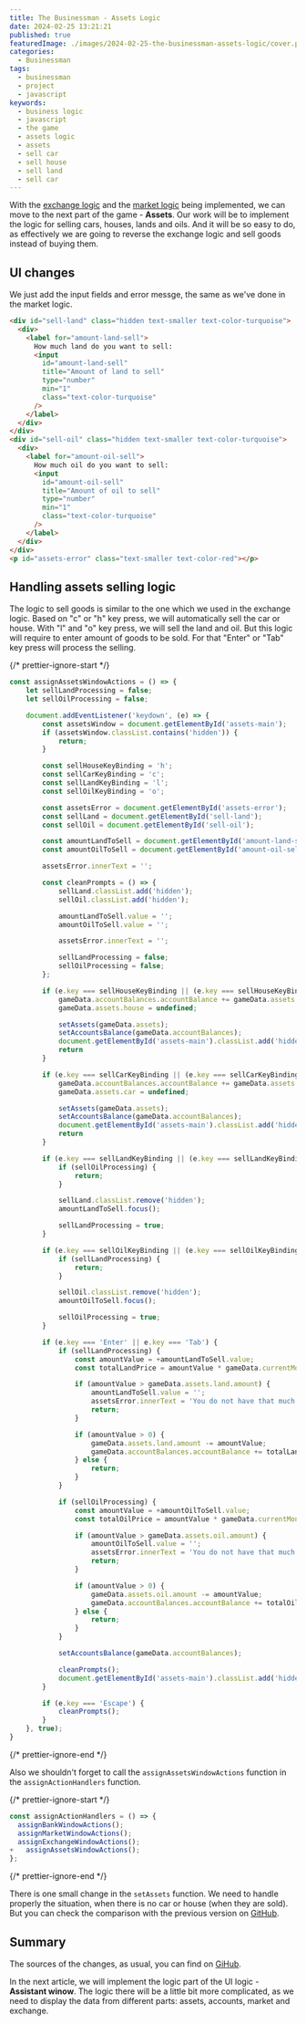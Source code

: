```yaml
---
title: The Businessman - Assets Logic
date: 2024-02-25 13:21:21
published: true
featuredImage: ./images/2024-02-25-the-businessman-assets-logic/cover.png
categories:
  - Businessman
tags:
  - businessman
  - project
  - javascript
keywords:
  - business logic
  - javascript
  - the game
  - assets logic
  - assets
  - sell car
  - sell house
  - sell land
  - sell car
---
```


With the [exchange logic](/articles/the-businessman-exchange-logic) and the [market logic](/articles/the-businessman-market-logic) being implemented, we can move to the next part of the game - **Assets**.
Our work will be to implement the logic for selling cars, houses, lands and oils. And it will be so easy to do, as effectively we are going to reverse the exchange logic and sell goods instead of buying them.

## UI changes

We just add the input fields and error messge, the same as we've done in the market logic.

```html {numberLines: 421}
<div id="sell-land" class="hidden text-smaller text-color-turquoise">
  <div>
    <label for="amount-land-sell">
      How much land do you want to sell:
      <input
        id="amount-land-sell"
        title="Amount of land to sell"
        type="number"
        min="1"
        class="text-color-turquoise"
      />
    </label>
  </div>
</div>
<div id="sell-oil" class="hidden text-smaller text-color-turquoise">
  <div>
    <label for="amount-oil-sell">
      How much oil do you want to sell:
      <input
        id="amount-oil-sell"
        title="Amount of oil to sell"
        type="number"
        min="1"
        class="text-color-turquoise"
      />
    </label>
  </div>
</div>
<p id="assets-error" class="text-smaller text-color-red"></p>
```

## Handling assets selling logic

The logic to sell goods is similar to the one which we used in the exchange logic.
Based on "c" or "h" key press, we will automatically sell the car or house.
With "l" and "o" key press, we will sell the land and oil. But this logic will require to enter amount of goods to be sold.
For that "Enter" or "Tab" key press will process the selling.

{/* prettier-ignore-start */}
```js {numberLines: 750}
const assignAssetsWindowActions = () => {
    let sellLandProcessing = false;
    let sellOilProcessing = false;

    document.addEventListener('keydown', (e) => {
        const assetsWindow = document.getElementById('assets-main');
        if (assetsWindow.classList.contains('hidden')) {
            return;
        }

        const sellHouseKeyBinding = 'h';
        const sellCarKeyBinding = 'c';
        const sellLandKeyBinding = 'l';
        const sellOilKeyBinding = 'o';

        const assetsError = document.getElementById('assets-error');
        const sellLand = document.getElementById('sell-land');
        const sellOil = document.getElementById('sell-oil');

        const amountLandToSell = document.getElementById('amount-land-sell');
        const amountOilToSell = document.getElementById('amount-oil-sell');

        assetsError.innerText = '';

        const cleanPrompts = () => {
            sellLand.classList.add('hidden');
            sellOil.classList.add('hidden');

            amountLandToSell.value = '';
            amountOilToSell.value = '';

            assetsError.innerText = '';

            sellLandProcessing = false;
            sellOilProcessing = false;
        };

        if (e.key === sellHouseKeyBinding || (e.key === sellHouseKeyBinding.toUpperCase() && e.shiftKey)) {
            gameData.accountBalances.accountBalance += gameData.assets.house.price;
            gameData.assets.house = undefined;

            setAssets(gameData.assets);
            setAccountsBalance(gameData.accountBalances);
            document.getElementById('assets-main').classList.add('hidden');
            return
        }

        if (e.key === sellCarKeyBinding || (e.key === sellCarKeyBinding.toUpperCase() && e.shiftKey)) {
            gameData.accountBalances.accountBalance += gameData.assets.car.price;
            gameData.assets.car = undefined;

            setAssets(gameData.assets);
            setAccountsBalance(gameData.accountBalances);
            document.getElementById('assets-main').classList.add('hidden');
            return
        }

        if (e.key === sellLandKeyBinding || (e.key === sellLandKeyBinding.toUpperCase() && e.shiftKey)) {
            if (sellOilProcessing) {
                return;
            }

            sellLand.classList.remove('hidden');
            amountLandToSell.focus();

            sellLandProcessing = true;
        }

        if (e.key === sellOilKeyBinding || (e.key === sellOilKeyBinding.toUpperCase() && e.shiftKey)) {
            if (sellLandProcessing) {
                return;
            }

            sellOil.classList.remove('hidden');
            amountOilToSell.focus();

            sellOilProcessing = true;
        }

        if (e.key === 'Enter' || e.key === 'Tab') {
            if (sellLandProcessing) {
                const amountValue = +amountLandToSell.value;
                const totalLandPrice = amountValue * gameData.currentMonthExchangePrices.land;

                if (amountValue > gameData.assets.land.amount) {
                    amountLandToSell.value = '';
                    assetsError.innerText = 'You do not have that much land.';
                    return;
                }

                if (amountValue > 0) {
                    gameData.assets.land.amount -= amountValue;
                    gameData.accountBalances.accountBalance += totalLandPrice;
                } else {
                    return;
                }
            }

            if (sellOilProcessing) {
                const amountValue = +amountOilToSell.value;
                const totalOilPrice = amountValue * gameData.currentMonthExchangePrices.oil;

                if (amountValue > gameData.assets.oil.amount) {
                    amountOilToSell.value = '';
                    assetsError.innerText = 'You do not have that much oil.';
                    return;
                }

                if (amountValue > 0) {
                    gameData.assets.oil.amount -= amountValue;
                    gameData.accountBalances.accountBalance += totalOilPrice;
                } else {
                    return;
                }
            }

            setAccountsBalance(gameData.accountBalances);

            cleanPrompts();
            document.getElementById('assets-main').classList.add('hidden');
        }

        if (e.key === 'Escape') {
            cleanPrompts();
        }
    }, true);
}
```
{/* prettier-ignore-end */}

Also we shouldn't forget to call the `assignAssetsWindowActions` function in the `assignActionHandlers` function.

{/* prettier-ignore-start */}
```js {numberLines: 878, diff}
const assignActionHandlers = () => {
  assignBankWindowActions();
  assignMarketWindowActions();
  assignExchangeWindowActions();
+   assignAssetsWindowActions();
};
```
{/* prettier-ignore-end */}

There is one small change in the `setAssets` function. We need to handle properly the situation, when there is no car or house (when they are sold).
But you can check the comparison with the previous version on [GitHub](https://github.com/smykhailov/the-businessman/compare/v0.14...v0.15).

## Summary

The sources of the changes, as usual, you can find on [GiHub](https://github.com/smykhailov/the-businessman/releases/tag/v0.15).

In the next article, we will implement the logic part of the UI logic - **Assistant winow**. The logic there will be a little bit more complicated, as we need to display the data from different parts: assets, accounts, market and exchange.
